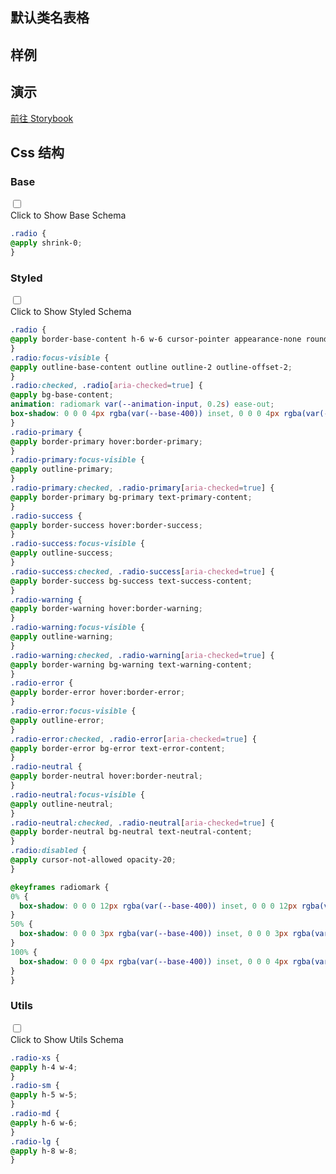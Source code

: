 
## 默认类名表格

<CssTable name="radio" />

## 样例

<Demo></Demo>

## 演示

[前往 Storybook](https://story.ui.icebreaker.top/?path=/docs/data-entry-radio--docs)

## Css 结构


### Base

<div className="collapse">
<input type="checkbox" /> 
<div class="collapse-title px-0">
<span class="btn">Click to Show Base Schema</span>
</div>
<div class="collapse-content"> 

```css
.radio {
@apply shrink-0;
}
```

</div>
</div>

  

### Styled

<div className="collapse">
<input type="checkbox" /> 
<div class="collapse-title px-0">
<span class="btn">Click to Show Styled Schema</span>
</div>
<div class="collapse-content"> 

```css
.radio {
@apply border-base-content h-6 w-6 cursor-pointer appearance-none rounded-full border border-opacity-20;
}
.radio:focus-visible {
@apply outline-base-content outline outline-2 outline-offset-2;
}
.radio:checked, .radio[aria-checked=true] {
@apply bg-base-content;
animation: radiomark var(--animation-input, 0.2s) ease-out;
box-shadow: 0 0 0 4px rgba(var(--base-400)) inset, 0 0 0 4px rgba(var(--base-400)) inset;
}
.radio-primary {
@apply border-primary hover:border-primary;
}
.radio-primary:focus-visible {
@apply outline-primary;
}
.radio-primary:checked, .radio-primary[aria-checked=true] {
@apply border-primary bg-primary text-primary-content;
}
.radio-success {
@apply border-success hover:border-success;
}
.radio-success:focus-visible {
@apply outline-success;
}
.radio-success:checked, .radio-success[aria-checked=true] {
@apply border-success bg-success text-success-content;
}
.radio-warning {
@apply border-warning hover:border-warning;
}
.radio-warning:focus-visible {
@apply outline-warning;
}
.radio-warning:checked, .radio-warning[aria-checked=true] {
@apply border-warning bg-warning text-warning-content;
}
.radio-error {
@apply border-error hover:border-error;
}
.radio-error:focus-visible {
@apply outline-error;
}
.radio-error:checked, .radio-error[aria-checked=true] {
@apply border-error bg-error text-error-content;
}
.radio-neutral {
@apply border-neutral hover:border-neutral;
}
.radio-neutral:focus-visible {
@apply outline-neutral;
}
.radio-neutral:checked, .radio-neutral[aria-checked=true] {
@apply border-neutral bg-neutral text-neutral-content;
}
.radio:disabled {
@apply cursor-not-allowed opacity-20;
}

@keyframes radiomark {
0% {
  box-shadow: 0 0 0 12px rgba(var(--base-400)) inset, 0 0 0 12px rgba(var(--base-400)) inset;
}
50% {
  box-shadow: 0 0 0 3px rgba(var(--base-400)) inset, 0 0 0 3px rgba(var(--base-400)) inset;
}
100% {
  box-shadow: 0 0 0 4px rgba(var(--base-400)) inset, 0 0 0 4px rgba(var(--base-400)) inset;
}
}
```

</div>
</div>

  

### Utils

<div className="collapse">
<input type="checkbox" /> 
<div class="collapse-title px-0">
<span class="btn">Click to Show Utils Schema</span>
</div>
<div class="collapse-content"> 

```css
.radio-xs {
@apply h-4 w-4;
}
.radio-sm {
@apply h-5 w-5;
}
.radio-md {
@apply h-6 w-6;
}
.radio-lg {
@apply h-8 w-8;
}
```

</div>
</div>